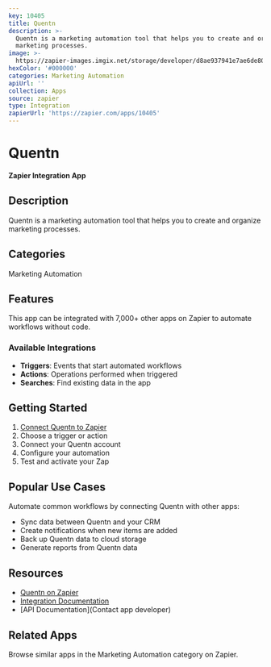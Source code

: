 ```yaml
---
key: 10405
title: Quentn
description: >-
  Quentn is a marketing automation tool that helps you to create and organize
  marketing processes.
image: >-
  https://zapier-images.imgix.net/storage/developer/d8ae937941e7ae6de80a4a240012f756.png?auto=format%2Ccompress&ixlib=python-3.0.0&q=50
hexColor: '#000000'
categories: Marketing Automation
apiUrl: ''
collection: Apps
source: zapier
type: Integration
zapierUrl: 'https://zapier.com/apps/10405'
---
```

# Quentn

**Zapier Integration App**

## Description

Quentn is a marketing automation tool that helps you to create and organize marketing processes.

## Categories

Marketing Automation

## Features

This app can be integrated with 7,000+ other apps on Zapier to automate workflows without code.

### Available Integrations

- **Triggers**: Events that start automated workflows
- **Actions**: Operations performed when triggered
- **Searches**: Find existing data in the app

## Getting Started

1. [Connect Quentn to Zapier](https://zapier.com/apps/10405)
2. Choose a trigger or action
3. Connect your Quentn account
4. Configure your automation
5. Test and activate your Zap

## Popular Use Cases

Automate common workflows by connecting Quentn with other apps:

- Sync data between Quentn and your CRM
- Create notifications when new items are added
- Back up Quentn data to cloud storage
- Generate reports from Quentn data

## Resources

- [Quentn on Zapier](https://zapier.com/apps/10405)
- [Integration Documentation](https://zapier.com/apps/10405/integrations)
- [API Documentation](Contact app developer)

## Related Apps

Browse similar apps in the Marketing Automation category on Zapier.
